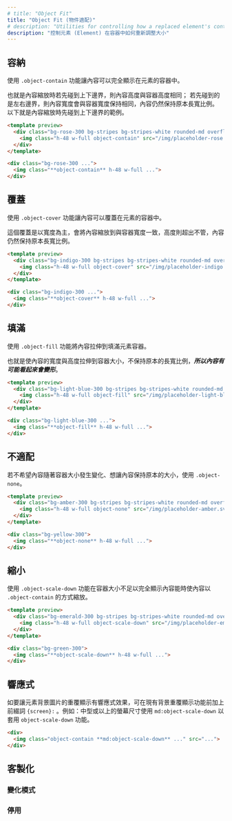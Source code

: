 ```yaml
---
# title: "Object Fit"
title: "Object Fit (物件適配)"
# description: "Utilities for controlling how a replaced element's content should be resized."
description: "控制元素 (Element) 在容器中如何重新調整大小"
---
```




<!-- ## Contain -->
## 容納

<!-- Resize an element's content to stay contained within its container using `.object-contain`. -->
使用 `.object-contain` 功能讓內容可以完全顯示在元素的容器中。

也就是內容縮放時若先碰到上下邊界，則內容高度與容器高度相同；
若先碰到的是左右邊界，則內容寬度會與容器寬度保持相同，內容仍然保持原本長寬比例。
以下就是內容縮放時先碰到上下邊界的範例。

```html rose
<template preview>
  <div class="bg-rose-300 bg-stripes bg-stripes-white rounded-md overflow-hidden">
    <img class="h-48 w-full object-contain" src="/img/placeholder-rose.svg" alt="">
  </div>
</template>

<div class="bg-rose-300 ...">
  <img class="**object-contain** h-48 w-full ...">
</div>
```

<!-- ## Cover -->
## 覆蓋

<!-- Resize an element's content to cover its container using `.object-cover`. -->
使用 `.object-cover` 功能讓內容可以覆蓋在元素的容器中。

這個覆蓋是以寬度為主，會將內容縮放到與容器寬度一致，高度則超出不管，內容仍然保持原本長寬比例。

```html indigo
<template preview>
  <div class="bg-indigo-300 bg-stripes bg-stripes-white rounded-md overflow-hidden">
    <img class="h-48 w-full object-cover" src="/img/placeholder-indigo.svg" alt="">
  </div>
</template>

<div class="bg-indigo-300 ...">
  <img class="**object-cover** h-48 w-full ...">
</div>
```

<!-- ## Fill -->
## 填滿

<!-- Stretch an element's content to fit its container using `.object-fill`. -->
使用 `.object-fill` 功能將內容拉伸到填滿元素容器。

也就是使內容的寬度與高度拉伸到容器大小，不保持原本的長寬比例，***所以內容有可能看起來會變形***。

```html lightBlue
<template preview>
  <div class="bg-light-blue-300 bg-stripes bg-stripes-white rounded-md overflow-hidden">
    <img class="h-48 w-full object-fill" src="/img/placeholder-light-blue.svg" alt="">
  </div>
</template>

<div class="bg-light-blue-300 ...">
  <img class="**object-fill** h-48 w-full ...">
</div>
```

<!-- ## None -->
## 不適配

<!-- Display an element's content at its original size ignoring the container size using `.object-none`. -->
若不希望內容隨著容器大小發生變化、想讓內容保持原本的大小，使用 `.object-none`。

```html amber
<template preview>
  <div class="bg-amber-300 bg-stripes bg-stripes-white rounded-md overflow-hidden">
    <img class="h-48 w-full object-none" src="/img/placeholder-amber.svg" alt="">
  </div>
</template>

<div class="bg-yellow-300">
  <img class="**object-none** h-48 w-full ...">
</div>
```

<!-- ## Scale Down -->
## 縮小

使用 `.object-scale-down` 功能在容器大小不足以完全顯示內容能時使內容以 `.object-contain` 的方式縮放。

```html emerald
<template preview>
  <div class="bg-emerald-300 bg-stripes bg-stripes-white rounded-md overflow-hidden">
    <img class="h-48 w-full object-scale-down" src="/img/placeholder-emerald.svg" alt="">
  </div>
</template>

<div class="bg-green-300">
  <img class="**object-scale-down** h-48 w-full ...">
</div>
```

<!-- ## Responsive -->
## 響應式

<!-- To control how a replaced element's content should be resized only at a specific breakpoint, add a `{screen}:` prefix to any existing object fit utility. For example, adding the class `md:object-scale-down` to an element would apply the `object-scale-down` utility at medium screen sizes and above. -->
如要讓元素背景圖片的重覆顯示有響應式效果，可在現有背景重覆顯示功能前加上前綴詞 `{screen}:` 。例如：中型或以上的螢幕尺寸使用 `md:object-scale-down` 以套用 `object-scale-down` 功能。

```html
<div>
  <img class="object-contain **md:object-scale-down** ..." src="...">
</div>
```

<!-- For more information about Tailwind's responsive design features, check out the [Responsive Design](/docs/responsive-design) documentation. -->
<Responsive />

<!-- ## Customizing -->
## 客製化

<!-- ### Variants -->
### 變化模式

<Variants plugin="objectFit" name="object-fit" />

<!-- ### Disabling -->
### 停用

<Disabling plugin="objectFit" name="object-fit" />
